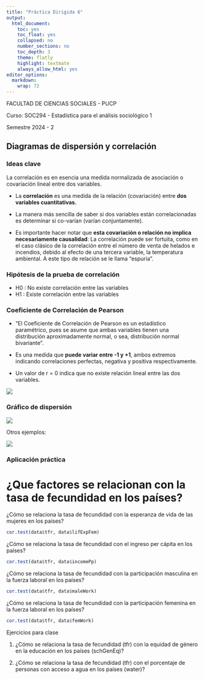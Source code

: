 ```yaml
---
title: "Práctica Dirigida 6"
output:
  html_document:
    toc: yes
    toc_float: yes
    collapsed: no
    number_sections: no
    toc_depth: 3
    theme: flatly
    highlight: textmate
    always_allow_html: yes
editor_options: 
  markdown: 
    wrap: 72
---
```


FACULTAD DE CIENCIAS SOCIALES - PUCP

Curso: SOC294 - Estadística para el análisis sociológico 1

Semestre 2024 - 2

## **Diagramas de dispersión y correlación**

### Ideas clave

La correlación es en esencia una medida normalizada de asociación o
covariación lineal entre dos variables.

-   La **correlación** es una medida de la relación (covariación) entre
    **dos variables cuantitativas.**

-   La manera más sencilla de saber si dos variables están
    correlacionadas es determinar si co-varían (varían conjuntamente).

-   Es importante hacer notar que **esta covariación o relación no
    implica necesariamente causalidad**: La correlación puede ser
    fortuita, como en el caso clásico de la correlación entre el número
    de venta de helados e incendios, debido al efecto de una tercera
    variable, la temperatura ambiental. A este tipo de relación se le
    llama "espuria".

### Hipótesis de la prueba de correlación

-   H0 : No existe correlación entre las variables
-   H1 : Existe correlación entre las variables

### Coeficiente de Correlación de Pearson

-   "El Coeficiente de Correlación de Pearson es un estadístico
    paramétrico, pues se asume que ambas variables tienen una
    distribución aproximadamente normal, o sea, distribución normal
    bivariante".

-   Es una medida que **puede variar entre -1 y +1**, ambos extremos
    indicando correlaciones perfectas, negativa y positiva
    respectivamente.

-   Un valor de r = 0 indica que no existe relación lineal entre las dos
    variables.

![](G1.png)

### Gráfico de dispersión

![](G2.png)

Otros ejemplos:

![](G3.png)

### Aplicación práctica

# ¿Que factores se relacionan con la tasa de fecundidad en los países?

¿Cómo se relaciona la tasa de fecundidad con la esperanza de vida de las
mujeres en los países?

```r
cor.test(data$tfr, data$lifExpFem)
```

¿Cómo se relaciona la tasa de fecundidad con el ingreso per cápita en
los países?

```r
cor.test(data$tfr, data$incomePp)
```

¿Cómo se relaciona la tasa de fecundidad con la participación masculina
en la fuerza laboral en los países?

```r
cor.test(data$tfr, data$maleWork)
```

¿Cómo se relaciona la tasa de fecundidad con la participación femenina
en la fuerza laboral en los países?

```r
cor.test(data$tfr, data$femWork)
```

Ejercicios para clase

1.  ¿Cómo se relaciona la tasa de fecundidad (tfr) con la equidad de
    género en la educación en los países (schGenEq)?

2.  ¿Cómo se relaciona la tasa de fecundidad (tfr) con el porcentaje de
    personas con acceso a agua en los países (water)?
